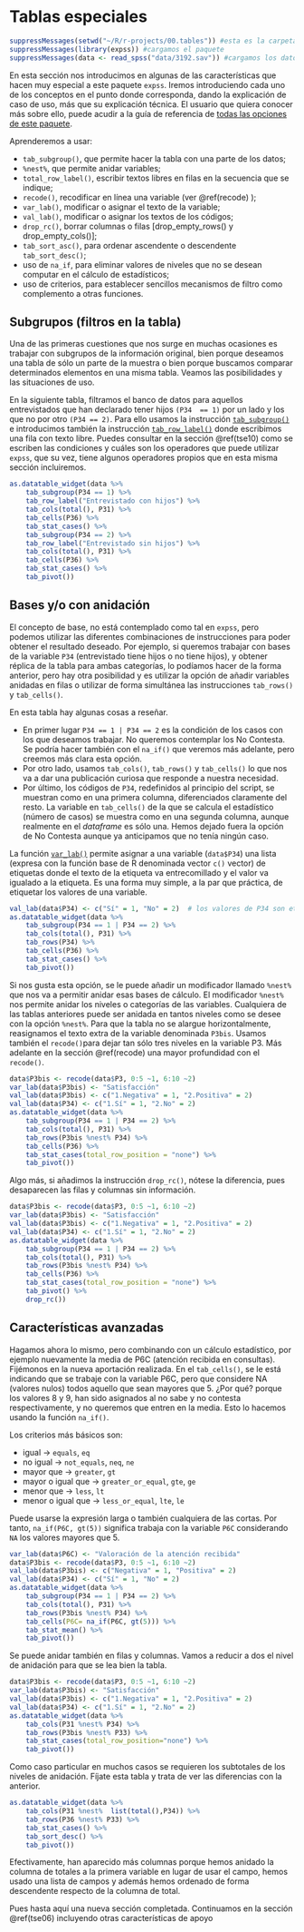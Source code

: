 # Tablas especiales {#tse05}

```r
suppressMessages(setwd("~/R/r-projects/00.tables")) #esta es la carpeta donde almacené el archivo (en una subcarpeta llamada data)
suppressMessages(library(expss)) #cargamos el paquete
suppressMessages(data <- read_spss("data/3192.sav")) #cargamos los datos
```

En esta sección nos introducimos en algunas de las características que hacen muy especial a este paquete `expss`. Iremos introduciendo cada uno de los conceptos en el punto donde corresponda, dando la explicación de caso de uso, más que su explicación técnica. El usuario que quiera conocer más sobre ello, puede acudir a la guía de referencia de [todas las opciones de este paquete](https://rdrr.io/cran/expss/man/).

Aprenderemos a usar:

* `tab_subgroup()`, que permite hacer la tabla con una parte de los datos;
* `%nest%`, que permite anidar variables;
* `total_row_label()`, escribir textos libres en filas en la secuencia que se indique;
* `recode()`, recodificar en línea una variable (ver \@ref(recode) );
* `var_lab()`, modificar o asignar el texto de la variable;
* `val_lab()`, modificar o asignar los textos de los códigos;
* `drop_rc()`, borrar columnas o filas [drop_empty_rows() y drop_empty_cols()];
* `tab_sort_asc()`, para ordenar ascendente o descendente `tab_sort_desc()`;
* uso de `na_if`, para eliminar valores de niveles que no se desean computar en el cálculo de estadísticos;
* uso de criterios, para establecer sencillos mecanismos de filtro como complemento a otras funciones.


## Subgrupos (filtros en la tabla)

Una de las primeras cuestiones que nos surge en muchas ocasiones es trabajar con subgrupos de la información original, bien porque deseamos una tabla de sólo un parte de la muestra o bien porque buscamos comparar determinados elementos en una misma tabla. Veamos las posibilidades y las situaciones de uso.

En la siguiente tabla, filtramos el banco de datos para aquellos entrevistados que han declarado tener hijos `(P34  == 1)` por un lado y los que no por otro `(P34 == 2)`. Para ello usamos la instrucción [`tab_subgroup()`](https://rdrr.io/cran/expss/man/tables.html) e introducimos también la instrucción [`tab_row_label()`](https://rdrr.io/cran/expss/man/tables.html) donde escribimos una fila con texto libre. Puedes consultar en la sección \@ref(tse10) como se escriben las condiciones y cuáles son los operadores que puede utilizar `expss`, que su vez, tiene algunos operadores propios que en esta misma sección incluiremos.

```r
as.datatable_widget(data %>%
    tab_subgroup(P34 == 1) %>%
    tab_row_label("Entrevistado con hijos") %>%
    tab_cols(total(), P31) %>%
    tab_cells(P36) %>%
    tab_stat_cases() %>%
    tab_subgroup(P34 == 2) %>%
    tab_row_label("Entrevistado sin hijos") %>%
    tab_cols(total(), P31) %>%
    tab_cells(P36) %>%
    tab_stat_cases() %>%
    tab_pivot())
```
 
## Bases y/o con anidación

El concepto de base, no está contemplado como tal en `expss`, pero podemos utilizar las diferentes combinaciones de instrucciones para poder obtener el resultado deseado. Por ejemplo, si queremos trabajar con bases de la variable `P34` (entrevistado tiene hijos o no tiene hijos), y obtener réplica de la tabla para ambas categorías, lo podíamos hacer de la forma anterior, pero hay otra posibilidad y es utilizar la opción de añadir variables anidadas en filas o utilizar de forma simultánea las instrucciones `tab_rows()` y `tab_cells()`.

En esta tabla hay algunas cosas a reseñar. 

* En primer lugar `P34 == 1 | P34 == 2` es la condición de los casos con los que deseamos trabajar. No queremos contemplar los No Contesta. Se podría hacer también con el `na_if()` que veremos más adelante, pero creemos más clara esta opción. 
* Por otro lado, usamos `tab_cols()`, `tab_rows()` y `tab_cells()` lo que nos va a dar una publicación curiosa que responde a nuestra necesidad.
* Por último, los códigos de `P34`, redefinidos al principio del script, se muestran como en una primera columna, diferenciados claramente del resto. La variable en `tab_cells()` de la que se calcula el estadístico (número de casos) se muestra como en una segunda columna, aunque realmente en el _dataframe_ es sólo una. Hemos dejado fuera la opción de No Contesta aunque ya anticipamos que no tenía ningún caso.

La función [`var_lab()`](https://rdrr.io/cran/expss/man/var_lab.html) permite asignar a una variable (`data$P34`) una lista (expresa con la función base de R denominada vector `c()` vector) de etiquetas donde el texto de la etiqueta va entrecomillado y el valor va igualado a la etiqueta. Es una forma muy simple, a la par que práctica, de etiquetar los valores de una variable.

```r
val_lab(data$P34) <- c("Sí" = 1, "No" = 2)  # los valores de P34 son etiquetados como ...
as.datatable_widget(data %>%
    tab_subgroup(P34 == 1 | P34 == 2) %>%
    tab_cols(total(), P31) %>%
    tab_rows(P34) %>%
    tab_cells(P36) %>%
    tab_stat_cases() %>%
    tab_pivot())
```

Si nos gusta esta opción, se le puede añadir un modificador llamado `%nest%` que nos va a permitir anidar esas bases de cálculo. El modificador `%nest%` nos permite anidar los niveles o categorías de las variables. Cualquiera de las tablas anteriores puede ser anidada en tantos niveles como se desee con la opción `%nest%`. Para que la tabla no se alargue horizontalmente, reasignamos el texto extra de la variable denominada `P3bis`. Usamos también el `recode()`para dejar tan sólo tres niveles en la variable P3. Más adelante en la sección \@ref(recode) una mayor profundidad con el `recode()`.

```r
data$P3bis <- recode(data$P3, 0:5 ~1, 6:10 ~2)
var_lab(data$P3bis) <- "Satisfacción"
val_lab(data$P3bis) <- c("1.Negativa" = 1, "2.Positiva" = 2)
val_lab(data$P34) <- c("1.Sí" = 1, "2.No" = 2)
as.datatable_widget(data %>%
    tab_subgroup(P34 == 1 | P34 == 2) %>%
    tab_cols(total(), P31) %>%
    tab_rows(P3bis %nest% P34) %>%
    tab_cells(P36) %>%
    tab_stat_cases(total_row_position = "none") %>%
    tab_pivot()) 
```

Algo más, si añadimos la instrucción `drop_rc()`, nótese la diferencia, pues desaparecen las filas y columnas sin información.

```r
data$P3bis <- recode(data$P3, 0:5 ~1, 6:10 ~2)
var_lab(data$P3bis) <- "Satisfacción"
val_lab(data$P3bis) <- c("1.Negativa" = 1, "2.Positiva" = 2)
val_lab(data$P34) <- c("1.Sí" = 1, "2.No" = 2)
as.datatable_widget(data %>%
    tab_subgroup(P34 == 1 | P34 == 2) %>%
    tab_cols(total(), P31) %>%
    tab_rows(P3bis %nest% P34) %>%
    tab_cells(P36) %>%
    tab_stat_cases(total_row_position = "none") %>%
    tab_pivot() %>% 
    drop_rc())
```

## Características avanzadas

Hagamos ahora lo mismo, pero combinando con un cálculo estadístico, por ejemplo nuevamente la media de P6C (atención recibida en consultas). Fijémonos en la nueva aportación realizada. En el `tab_cells()`, se le está indicando que se trabaje con la variable P6C, pero que considere NA (valores nulos) todos aquello que sean mayores que 5. ¿Por qué? porque los valores 8 y 9, han sido asignados al no sabe y no contesta respectivamente, y no queremos que entren en la media. Esto lo hacemos usando la función `na_if()`.

Los criterios más básicos son:

* igual -> `equals`, `eq`
* no igual -> `not_equals`, `neq`, `ne`
* mayor que -> `greater`, `gt`
* mayor o igual que -> `greater_or_equal`, `gte`, `ge`
* menor que -> `less`, `lt`
* menor o igual que -> `less_or_equal`, `lte`, `le`

Puede usarse la expresión larga o también cualquiera de las cortas. Por tanto, `na_if(P6C, gt(5))` significa trabaja con la variable `P6C` considerando `NA` los valores mayores que 5.
 
```r
var_lab(data$P6C) <- "Valoración de la atención recibida"
data$P3bis <- recode(data$P3, 0:5 ~1, 6:10 ~2)
val_lab(data$P3bis) <- c("Negativa" = 1, "Positiva" = 2)
val_lab(data$P34) <- c("Sí" = 1, "No" = 2)
as.datatable_widget(data %>%
    tab_subgroup(P34 == 1 | P34 == 2) %>%
    tab_cols(total(), P31) %>%
    tab_rows(P3bis %nest% P34) %>%
    tab_cells(P6C= na_if(P6C, gt(5))) %>%
    tab_stat_mean() %>%
    tab_pivot())
```

Se puede anidar también en filas y columnas. Vamos a reducir a dos el nivel de anidación para que se lea bien la tabla.

```r
data$P3bis <- recode(data$P3, 0:5 ~1, 6:10 ~2)
var_lab(data$P3bis) <- "Satisfacción"
val_lab(data$P3bis) <- c("1.Negativa" = 1, "2.Positiva" = 2)
val_lab(data$P34) <- c("1.Sí" = 1, "2.No" = 2)
as.datatable_widget(data %>%
    tab_cols(P31 %nest% P34) %>% 
    tab_rows(P3bis %nest% P33) %>%
    tab_stat_cases(total_row_position="none") %>%
    tab_pivot())
```

Como caso particular en muchos casos se requieren los subtotales de los niveles de anidación. Fíjate esta tabla y trata de ver las diferencias con la anterior.

```r
as.datatable_widget(data %>%
    tab_cols(P31 %nest%  list(total(),P34)) %>% 
    tab_rows(P36 %nest% P33) %>%
    tab_stat_cases() %>%
	tab_sort_desc() %>%
    tab_pivot())
```
 
Efectivamente, han aparecido más columnas porque hemos anidado la columna de totales a la primera variable en lugar de usar el campo, hemos usado una lista de campos y además hemos ordenado de forma descendente respecto de la columna de total.

Pues hasta aquí una nueva sección completada. Continuamos en la sección \@ref(tse06) incluyendo otras características de apoyo
